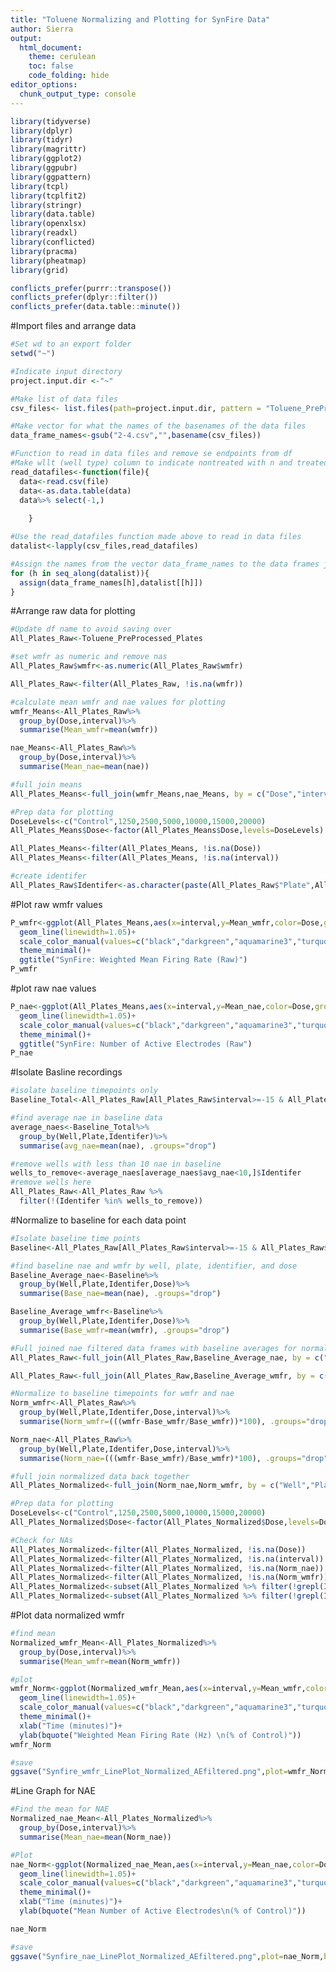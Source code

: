 ---
title: "Toluene Normalizing and Plotting for SynFire Data"
author: Sierra
output:
  html_document:
    theme: cerulean
    toc: false
    code_folding: hide
editor_options: 
  chunk_output_type: console
---
```{r load packages}

library(tidyverse)
library(dplyr)
library(tidyr)
library(magrittr)
library(ggplot2)
library(ggpubr)
library(ggpattern)
library(tcpl)
library(tcplfit2)
library(stringr)
library(data.table)
library(openxlsx)
library(readxl)
library(conflicted)
library(pracma)
library(pheatmap)
library(grid)

conflicts_prefer(purrr::transpose())
conflicts_prefer(dplyr::filter())
conflicts_prefer(data.table::minute())

```

#Import files and arrange data
```{r}

#Set wd to an export folder
setwd("~")

#Indicate input directory
project.input.dir <-"~"

#Make list of data files 
csv_files<- list.files(path=project.input.dir, pattern = "Toluene_PreProcessed", recursive = T, full.names = T) 

#Make vector for what the names of the basenames of the data files
data_frame_names<-gsub("2-4.csv","",basename(csv_files))

#Function to read in data files and remove se endpoints from df
#Make wllt (well type) column to indicate nontreated with n and treated with a t
read_datafiles<-function(file){
  data<-read.csv(file)
  data<-as.data.table(data)
  data%>% select(-1,)
    
    }

#Use the read_datafiles function made above to read in data files
datalist<-lapply(csv_files,read_datafiles)

#Assign the names from the vector data_frame_names to the data frames just read in
for (h in seq_along(datalist)){
  assign(data_frame_names[h],datalist[[h]])
}


```

#Arrange raw data for plotting
```{r}
#Update df name to avoid saving over
All_Plates_Raw<-Toluene_PreProcessed_Plates

#set wmfr as numeric and remove nas
All_Plates_Raw$wmfr<-as.numeric(All_Plates_Raw$wmfr)

All_Plates_Raw<-filter(All_Plates_Raw, !is.na(wmfr))

#calculate mean wmfr and nae values for plotting
wmfr_Means<-All_Plates_Raw%>%
  group_by(Dose,interval)%>%
  summarise(Mean_wmfr=mean(wmfr)) 

nae_Means<-All_Plates_Raw%>%
  group_by(Dose,interval)%>%
  summarise(Mean_nae=mean(nae)) 

#full join means 
All_Plates_Means<-full_join(wmfr_Means,nae_Means, by = c("Dose","interval"))

#Prep data for plotting
DoseLevels<-c("Control",1250,2500,5000,10000,15000,20000)
All_Plates_Means$Dose<-factor(All_Plates_Means$Dose,levels=DoseLevels)

All_Plates_Means<-filter(All_Plates_Means, !is.na(Dose))
All_Plates_Means<-filter(All_Plates_Means, !is.na(interval))

#create identifer
All_Plates_Raw$Identifer<-as.character(paste(All_Plates_Raw$"Plate",All_Plates_Raw$"Well",sep="_"))

```

#Plot raw wmfr values 
```{r}
P_wmfr<-ggplot(All_Plates_Means,aes(x=interval,y=Mean_wmfr,color=Dose,group=Dose))+
  geom_line(linewidth=1.05)+
  scale_color_manual(values=c("black","darkgreen","aquamarine3","turquoise3","dodgerblue4","purple4","orchid"))+
  theme_minimal()+
  ggtitle("SynFire: Weighted Mean Firing Rate (Raw)")
P_wmfr
```

#plot raw nae values
```{r}
P_nae<-ggplot(All_Plates_Means,aes(x=interval,y=Mean_nae,color=Dose,group=Dose))+
  geom_line(linewidth=1.05)+
  scale_color_manual(values=c("black","darkgreen","aquamarine3","turquoise3","dodgerblue4","purple4","orchid"))+
  theme_minimal()+
  ggtitle("SynFire: Number of Active Electrodes (Raw")
P_nae
```

#Isolate Basline recordings 
```{r}
#isolate baseline timepoints only
Baseline_Total<-All_Plates_Raw[All_Plates_Raw$interval>=-15 & All_Plates_Raw$interval<=-1,]

#find average nae in baseline data
average_naes<-Baseline_Total%>%
  group_by(Well,Plate,Identifer)%>%
  summarise(avg_nae=mean(nae), .groups="drop")

#remove wells with less than 10 nae in baseline
wells_to_remove<-average_naes[average_naes$avg_nae<10,]$Identifer
#remove wells here
All_Plates_Raw<-All_Plates_Raw %>%
  filter(!(Identifer %in% wells_to_remove))

```

#Normalize to baseline for each data point
```{r}
#Isolate baseline time points
Baseline<-All_Plates_Raw[All_Plates_Raw$interval>=-15 & All_Plates_Raw$interval<=-1,] 

#find baseline nae and wmfr by well, plate, identifier, and dose
Baseline_Average_nae<-Baseline%>%
  group_by(Well,Plate,Identifer,Dose)%>%
  summarise(Base_nae=mean(nae), .groups="drop")

Baseline_Average_wmfr<-Baseline%>%
  group_by(Well,Plate,Identifer,Dose)%>%
  summarise(Base_wmfr=mean(wmfr), .groups="drop")

#Full joined nae filtered data frames with baseline averages for normalizing
All_Plates_Raw<-full_join(All_Plates_Raw,Baseline_Average_nae, by = c("Well","Plate","Identifer","Dose"))

All_Plates_Raw<-full_join(All_Plates_Raw,Baseline_Average_wmfr, by = c("Well","Plate","Identifer","Dose"))

#Normalize to baseline timepoints for wmfr and nae
Norm_wmfr<-All_Plates_Raw%>%
  group_by(Well,Plate,Identifer,Dose,interval)%>%
  summarise(Norm_wmfr=(((wmfr-Base_wmfr/Base_wmfr))*100), .groups="drop")

Norm_nae<-All_Plates_Raw%>%
  group_by(Well,Plate,Identifer,Dose,interval)%>%
  summarise(Norm_nae=(((wmfr-Base_wmfr)/Base_wmfr)*100), .groups="drop")

#full join normalized data back together
All_Plates_Normalized<-full_join(Norm_nae,Norm_wmfr, by = c("Well","Plate","Identifer","Dose","interval"))

#Prep data for plotting
DoseLevels<-c("Control",1250,2500,5000,10000,15000,20000)
All_Plates_Normalized$Dose<-factor(All_Plates_Normalized$Dose,levels=DoseLevels)

#Check for NAs
All_Plates_Normalized<-filter(All_Plates_Normalized, !is.na(Dose))
All_Plates_Normalized<-filter(All_Plates_Normalized, !is.na(interval))
All_Plates_Normalized<-filter(All_Plates_Normalized, !is.na(Norm_nae))
All_Plates_Normalized<-filter(All_Plates_Normalized, !is.na(Norm_wmfr))
All_Plates_Normalized<-subset(All_Plates_Normalized %>% filter(!grepl(Inf,Norm_nae)))
All_Plates_Normalized<-subset(All_Plates_Normalized %>% filter(!grepl(Inf,Norm_wmfr)))

```

#Plot data normalized wmfr
```{r}
#find mean
Normalized_wmfr_Mean<-All_Plates_Normalized%>%
  group_by(Dose,interval)%>%
  summarise(Mean_wmfr=mean(Norm_wmfr))

#plot
wmfr_Norm<-ggplot(Normalized_wmfr_Mean,aes(x=interval,y=Mean_wmfr,color=Dose,group=Dose))+
  geom_line(linewidth=1.05)+
  scale_color_manual(values=c("black","darkgreen","aquamarine3","turquoise3","dodgerblue3","purple4","orchid"))+
  theme_minimal()+
  xlab("Time (minutes)")+
  ylab(bquote("Weighted Mean Firing Rate (Hz) \n(% of Control)"))
wmfr_Norm

#save
ggsave("Synfire_wmfr_LinePlot_Normalized_AEfiltered.png",plot=wmfr_Norm,bg="white",width=10,height=4.5)
```

#Line Graph for NAE
```{r}
#Find the mean for NAE
Normalized_nae_Mean<-All_Plates_Normalized%>%
  group_by(Dose,interval)%>%
  summarise(Mean_nae=mean(Norm_nae))

#Plot
nae_Norm<-ggplot(Normalized_nae_Mean,aes(x=interval,y=Mean_nae,color=Dose,group=Dose))+
  geom_line(linewidth=1.05)+
  scale_color_manual(values=c("black","darkgreen","aquamarine3","turquoise3","dodgerblue3","purple4","orchid"))+
  theme_minimal()+
  xlab("Time (minutes)")+
  ylab(bquote("Mean Number of Active Electrodes\n(% of Control)"))

nae_Norm

#save
ggsave("Synfire_nae_LinePlot_Normalized_AEfiltered.png",plot=nae_Norm,bg="white",width=10,height=4.5)
```
